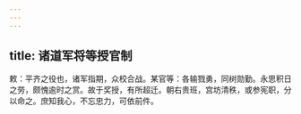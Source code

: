 ```yaml
---
---
---
```

title: 诸道军将等授官制
---



敕：平齐之役也，诸军指期，众校合战。某官等：各输戮勇，同树勋勤。永思积日之劳，颇愧逾时之赏。故于奖授，有所超迁。朝右贵班，宫坊清秩，或参宪职，分以命之。庶知我心，不忘忠力，可依前件。